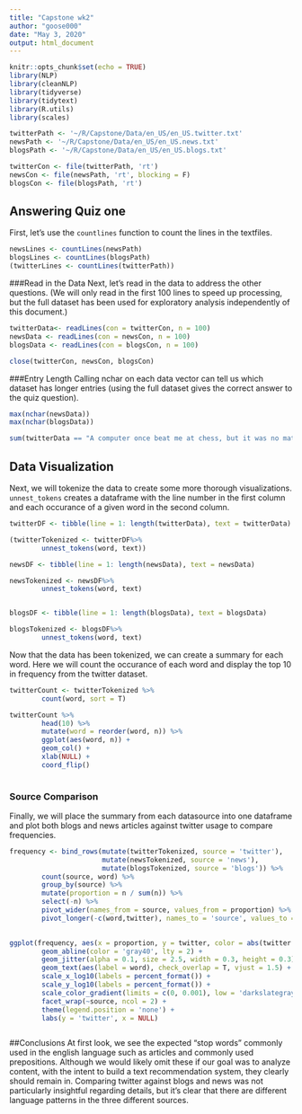 ```yaml
---
title: "Capstone wk2"
author: "goose000"
date: "May 3, 2020"
output: html_document
---
```


```r
knitr::opts_chunk$set(echo = TRUE)
library(NLP)
library(cleanNLP)
library(tidyverse)
library(tidytext)
library(R.utils)
library(scales)

twitterPath <- '~/R/Capstone/Data/en_US/en_US.twitter.txt'
newsPath <- '~/R/Capstone/Data/en_US/en_US.news.txt'
blogsPath <- '~/R/Capstone/Data/en_US/en_US.blogs.txt'

twitterCon <- file(twitterPath, 'rt')
newsCon <- file(newsPath, 'rt', blocking = F)
blogsCon <- file(blogsPath, 'rt')
```

## Answering Quiz one

First, let's use the `countlines` function to count the lines in the textfiles.
```r
newsLines <- countLines(newsPath)
blogsLines <- countLines(blogsPath)
(twitterLines <- countLines(twitterPath))
```

###Read in the Data
Next, let's read in the data to address the other questions. (We will only read in the first 100 lines to speed up processing, but the full dataset has been used for exploratory analysis independently of this document.)

```r
twitterData<- readLines(con = twitterCon, n = 100)
newsData <- readLines(con = newsCon, n = 100)
blogsData <- readLines(con = blogsCon, n = 100)

close(twitterCon, newsCon, blogsCon)
```

###Entry Length
Calling nchar on each data vector can tell us which dataset has longer entries (using the full dataset gives the correct answer to the quiz question).

```r
max(nchar(newsData))
max(nchar(blogsData))

```



```r
sum(twitterData == "A computer once beat me at chess, but it was no match for me at kickboxing")
```
## Data Visualization
Next, we will tokenize the data to create some more thorough visualizations. `unnest_tokens` creates a dataframe with the line number in the first column and each occurance of a given word in the second column. 
```r
twitterDF <- tibble(line = 1: length(twitterData), text = twitterData) 

(twitterTokenized <- twitterDF%>%
        unnest_tokens(word, text))

```
```r
newsDF <- tibble(line = 1: length(newsData), text = newsData) 

newsTokenized <- newsDF%>%
        unnest_tokens(word, text)


blogsDF <- tibble(line = 1: length(blogsData), text = blogsData) 

blogsTokenized <- blogsDF%>%
        unnest_tokens(word, text)

```

Now that the data has been tokenized, we can create a summary for each word. Here we will count the occurance of each word and display the top 10 in frequency from the twitter dataset.

```r
twitterCount <- twitterTokenized %>%
        count(word, sort = T) 

twitterCount %>%
        head(10) %>%
        mutate(word = reorder(word, n)) %>%
        ggplot(aes(word, n)) +
        geom_col() +
        xlab(NULL) +
        coord_flip()
        
```

### Source Comparison
Finally, we will place the summary from each datasource into one dataframe and plot both blogs and news articles against twitter usage to compare frequencies.

```r
frequency <- bind_rows(mutate(twitterTokenized, source = 'twitter'),
                       mutate(newsTokenized, source = 'news'),
                       mutate(blogsTokenized, source = 'blogs')) %>%
        count(source, word) %>%
        group_by(source) %>%
        mutate(proportion = n / sum(n)) %>%
        select(-n) %>%
        pivot_wider(names_from = source, values_from = proportion) %>%
        pivot_longer(-c(word,twitter), names_to = 'source', values_to = 'proportion')
        
```
```r
ggplot(frequency, aes(x = proportion, y = twitter, color = abs(twitter - proportion))) +#
        geom_abline(color = 'gray40', lty = 2) + 
        geom_jitter(alpha = 0.1, size = 2.5, width = 0.3, height = 0.3) +
        geom_text(aes(label = word), check_overlap = T, vjust = 1.5) +
        scale_x_log10(labels = percent_format()) +
        scale_y_log10(labels = percent_format()) +
        scale_color_gradient(limits = c(0, 0.001), low = 'darkslategray4', high = 'gray75') +
        facet_wrap(~source, ncol = 2) +
        theme(legend.position = 'none') + 
        labs(y = 'twitter', x = NULL)

```
```r

```

##Conclusions
At first look, we see the expected "stop words" commonly used in the english language such as articles and commonly used prepositions. Although we would likely omit these if our goal was to analyze content, with the intent to build a text recommendation system, they clearly should remain in. Comparing twitter against blogs and news was not particularly insightful regarding details, but it's clear that there are different language patterns in the three different sources.



